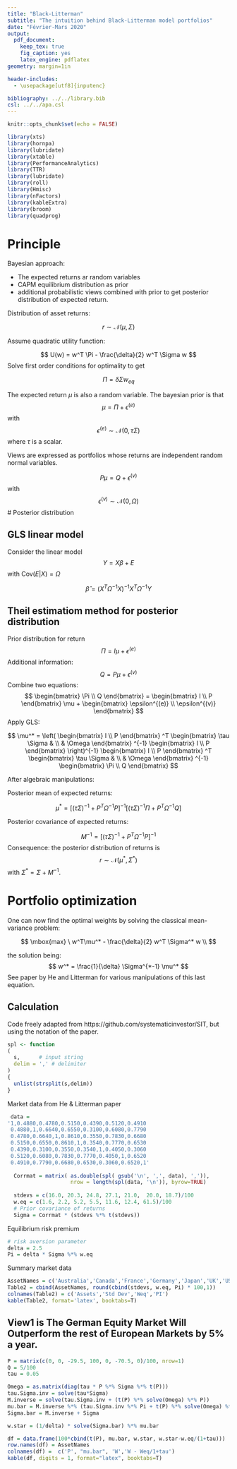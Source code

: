 ```yaml
---
title: "Black-Litterman"
subtitle: "The intuition behind Black-Litterman model portfolios"
date: "Février-Mars 2020"
output: 
  pdf_document:
    keep_tex: true
    fig_caption: yes
    latex_engine: pdflatex
geometry: margin=1in

header-includes:
  - \usepackage[utf8]{inputenc}

bibliography: ../../library.bib
csl: ../../apa.csl
---
```


```r
knitr::opts_chunk$set(echo = FALSE)

```

```r
library(xts)
library(hornpa)
library(lubridate)
library(xtable)
library(PerformanceAnalytics)
library(TTR)
library(lubridate)
library(roll)
library(Hmisc)
library(nFactors)
library(kableExtra)
library(broom)
library(quadprog)
```

# Principle

Bayesian approach:

* The expected returns ar random variables
* CAPM equilibrium distribution as prior
* additional probabilistic views combined with prior to get posterior distribution of expected return.

Distribution of asset returns:

$$
r \sim \mathcal{N}(\mu, \Sigma)
$$

Assume quadratic utility function:

$$
U(w) = w^T \Pi - \frac{\delta}{2} w^T \Sigma w
$$
Solve first order conditions for optimality to get

$$
\Pi = \delta \Sigma w_{eq}
$$

The expected return $\mu$ is also a random variable. The bayesian prior is that
$$
\mu = \Pi + \epsilon^{(e)}
$$
with
$$
\epsilon^{(e)} \sim \mathcal{N}(0, \tau \Sigma)
$$
where $\tau$ is a scalar.

Views are expressed as portfolios whose returns are independent random normal variables.

$$
P \mu = Q + \epsilon^{(v)}
$$
with 
$$
\epsilon^{(v)} \sim \mathcal{N}(0, \Omega)
$$
# Posterior distribution

## GLS linear model

Consider the linear model
$$
Y = X \beta + E
$$
with $\textrm{Cov}(E|X) = \Omega$

$$
\hat{\beta} = (X^T \Omega^{-1}X)^{-1} X^T \Omega^{-1} Y
$$

## Theil estimatiom method for posterior distribution

Prior distribution for return
$$
\Pi = I \mu + \epsilon^{(e)}
$$
Additional information:
$$
Q = P \mu + \epsilon^{(v)}
$$
Combine two equations:
$$
\begin{bmatrix}
\Pi \\ 
Q
\end{bmatrix}
 = 
\begin{bmatrix}
I \\ 
P
\end{bmatrix}
\mu + 
\begin{bmatrix}
\epsilon^{(e)} \\ 
\epsilon^{(v)}  
\end{bmatrix}
$$
Apply GLS:

\def\O{
\begin{bmatrix}
\tau \Sigma & \\
& \Omega
\end{bmatrix}
}

\def\X{
\begin{bmatrix}
I \\ 
P
\end{bmatrix}
}

$$
\mu^* = \left( \X^T \O^{-1} \X \right)^{-1}\X^T\O^{-1} \begin{bmatrix}
\Pi \\ 
Q
\end{bmatrix}
$$

After algebraic manipulations:

Posterior mean of expected returns:

$$
\mu^* = \left[ (\tau \Sigma)^{-1} + P^T\Omega^{-1} P \right]^{-1} \left[ (\tau \Sigma)^{-1} \Pi + P^T\Omega^{-1} Q \right]
$$

Posterior covariance of expected returns:

$$
M^{-1} = \left[ (\tau \Sigma)^{-1} + P^T\Omega^{-1} P \right]^{-1}
$$
Consequence: the posterior distribution of returns is
$$
r \sim \mathcal{N}(\mu^*, \Sigma^*)
$$
with $\Sigma^* = \Sigma + M^{-1}$.

# Portfolio optimization

One can now find the optimal weights by solving the classical mean-variance problem:

$$
    \mbox{max} \   w^T\mu^*  - \frac{\delta}{2} w^T \Sigma^* w  \\
$$

the solution being:
$$
w^* = \frac{1}{\delta} \Sigma^{*-1} \mu^*
$$
See paper by He and Litterman for various manipulations of this last equation.

## Calculation

Code freely adapted from https://github.com/systematicinvestor/SIT, but using the notation of the paper.

```r
spl <- function 
(
  s,      # input string
  delim = ',' # delimiter
)
{ 
  unlist(strsplit(s,delim))
}
```

Market data from He & Litterman paper
```r
 data =
'1,0.4880,0.4780,0.5150,0.4390,0.5120,0.4910
 0.4880,1,0.6640,0.6550,0.3100,0.6080,0.7790
 0.4780,0.6640,1,0.8610,0.3550,0.7830,0.6680
 0.5150,0.6550,0.8610,1,0.3540,0.7770,0.6530
 0.4390,0.3100,0.3550,0.3540,1,0.4050,0.3060
 0.5120,0.6080,0.7830,0.7770,0.4050,1,0.6520
 0.4910,0.7790,0.6680,0.6530,0.3060,0.6520,1'
  
  Corrmat = matrix( as.double(spl( gsub('\n', ',', data), ',')), 
                    nrow = length(spl(data, '\n')), byrow=TRUE)
  
  stdevs = c(16.0, 20.3, 24.8, 27.1, 21.0,  20.0, 18.7)/100
  w.eq = c(1.6, 2.2, 5.2, 5.5, 11.6, 12.4, 61.5)/100
  # Prior covariance of returns
  Sigma = Corrmat * (stdevs %*% t(stdevs))
```

Equilibrium risk premium

```r
# risk aversion parameter
delta = 2.5
Pi = delta * Sigma %*% w.eq
```

Summary market data

```r
AssetNames = c('Australia','Canada','France','Germany','Japan','UK','USA')
Table2 = cbind(AssetNames, round(cbind(stdevs, w.eq, Pi) * 100,1))
colnames(Table2) = c('Assets','Std Dev','Weq','PI')
kable(Table2, format='latex', booktabs=T)
```

## View1 is The German Equity Market Will Outperform the rest of European Markets by 5% a year.

```r
P = matrix(c(0, 0, -29.5, 100, 0, -70.5, 0)/100, nrow=1)
Q = 5/100
tau = 0.05

Omega = as.matrix(diag(tau * P %*% Sigma %*% t(P)))
tau.Sigma.inv = solve(tau*Sigma)
M.inverse = solve(tau.Sigma.inv + (t(P) %*% solve(Omega) %*% P))
mu.bar = M.inverse %*% (tau.Sigma.inv %*% Pi + t(P) %*% solve(Omega) %*% Q)
Sigma.bar = M.inverse + Sigma

w.star = (1/delta) * solve(Sigma.bar) %*% mu.bar

df = data.frame(100*cbind(t(P), mu.bar, w.star, w.star-w.eq/(1+tau)))
row.names(df) = AssetNames
colnames(df) =  c('P', "mu.bar", 'W','W - Weq/1+tau')
kable(df, digits = 1, format="latex", booktabs=T)
```




